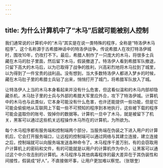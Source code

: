 ```yaml
---
---
---
```

title: 为什么计算机中了“木马”后就可能被别人控制
---




我们通常说的计算机中的“木马”其实是在说一类特殊的程序，全称是“特洛伊木马程序”。这个名称源于古希腊神话中的特洛伊战争。传说希腊人在攻打特洛伊城时，围攻10年，仍攻打不下。最后，希腊人制作了一只庞大的木马，将很多士兵藏在木马的肚子里面，然后留下木马，假装撤退了。特洛伊人看到希腊军队撤退，只留下高大的木马后，以为已取得了战争的胜利，兴高彩烈地将木马拉到了城里，以为得到了一件宝贵的战利品。没有想到，当大多数特洛伊人都进入梦乡的时候，藏在木马肚子里的希腊士兵钻了出来，悄悄打开了城门，将希腊军队放入了城。



让特洛伊人上当的木马本身看起来并没有什么危害，但这看似温和的木马内部却隐藏杀机，木马肚子里的士兵与外部的希腊大军里应外合，攻下了特洛伊城。计算机中的木马也与此类似，它本身可能没有什么危害，也许还能提供一些功能，但是它可能会偷偷地从互联网上下载一些不可预知的程序到本地执行，这些被下载的程序可能会盗取你的账号、毁掉你的数据等。计算机一旦中了木马，就是被留下了机关，黑客可以通过这些机关远程操作木马所在的计算机，为所欲为。

每个木马程序都有服务端和控制端两个部分，当服务端在伪装之下进入用户的计算机后，它会打开服务端口，让远程的控制端可以通过网络与其建立连接，建立连接之后，控制端就可以向服务端发送各种命令了。木马程序千差万别，有的会窃取用户计算机上的密码和文件，有的可能就是以用户的计算机作为中介，让黑客可以通过这个中介攻击别的计算机。木马程序与其他病毒程序的最大差异在于其伪装性和间接性，假装成“好人”，不直接做坏事，让用户更加难以察觉。（张银奎）